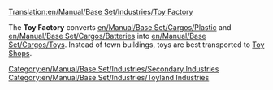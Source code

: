 [[Translation:en/Manual/Base Set/Industries/Toy Factory]]

{{en/Manual/Base Set/Industries/Industries|image=en/Manual/Base Set/Industries/ToyFactory.png
|name=Toy Factory
|climates=[[en/Manual/Climates]]
|accepts=[[en/Manual/Base Set/Cargos/Plastic]], [[en/Manual/Base Set/Cargos/Batteries]]
|produces=[[en/Manual/Base Set/Cargos/Toys]]
|notes=Not present in other [[en/Manual/Climates]].
}}

The '''Toy Factory''' converts [[en/Manual/Base Set/Cargos/Plastic]] and [[en/Manual/Base Set/Cargos/Batteries]] into [[en/Manual/Base Set/Cargos/Toys]]. Instead of town buildings, toys are best transported to [[en/Manual/Base Set/Industries/Toy Shop|Toy Shops]].

{{en/Manual/Base Set/Industries/Navbox Industries}}

[[Category:en/Manual/Base Set/Industries/Secondary Industries]]
[[Category:en/Manual/Base Set/Industries/Toyland Industries]]